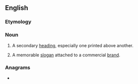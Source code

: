 ==English==

===Etymology===
{{compound|en|strap|line}}

===Noun===
{{wikipedia}}
{{en-noun}}

# A secondary [[heading]], especially one printed above another.
# {{lb|en|British}} A memorable [[slogan]] attached to a commercial [[brand]].

===Anagrams===
* {{anagrams|en|interlaps|transpile|traplines|triplanes}}